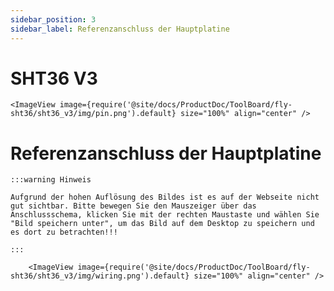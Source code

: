 ```yaml
---
sidebar_position: 3
sidebar_label: Referenzanschluss der Hauptplatine
---
```



# SHT36 V3

    <ImageView image={require('@site/docs/ProductDoc/ToolBoard/fly-sht36/sht36_v3/img/pin.png').default} size="100%" align="center" />


# Referenzanschluss der Hauptplatine

    :::warning Hinweis

    Aufgrund der hohen Auflösung des Bildes ist es auf der Webseite nicht gut sichtbar. Bitte bewegen Sie den Mauszeiger über das Anschlussschema, klicken Sie mit der rechten Maustaste und wählen Sie "Bild speichern unter", um das Bild auf dem Desktop zu speichern und es dort zu betrachten!!!

    :::

        <ImageView image={require('@site/docs/ProductDoc/ToolBoard/fly-sht36/sht36_v3/img/wiring.png').default} size="100%" align="center" />
